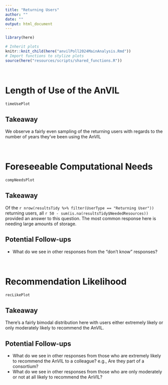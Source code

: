 ```yaml
---
title: "Returning Users"
author: ""
date: ""
output: html_document
---
```


```r
library(here)

# Inherit plots
knitr::knit_child(here("anvilPoll2024MainAnalysis.Rmd"))
# Import functions to stylize plots
source(here("resources/scripts/shared_functions.R"))
```

<br>

# Length of Use of the AnVIL

```r
timeUsePlot
```

## Takeaway

We observe a fairly even sampling of the returning users with regards to the number of years they've been using the AnVIL

<br>

# Foreseeable Computational Needs

```r
compNeedsPlot
```

## Takeaway

Of the `r nrow(resultsTidy %>% filter(UserType == "Returning User"))` returning users, all `r 50 - sum(is.na(resultsTidy$NeededResources))` provided an answer to this question. The most common response here is needing large amounts of storage.

## Potential Follow-ups

  - What do we see in other responses from the "don't know" responses?

<br>

# Recommendation Likelihood

```r
recLikePlot
```

## Takeaway

There's a fairly bimodal distribution here with users either extremely likely or only moderately likely to recommend the AnVIL.

## Potential Follow-ups

  - What do we see in other responses from those who are extremely likely to recommend the AnVIL to a colleague? e.g., Are they part of a consortium?
  - What do we see in other responses from those who are only moderately or not at all likely to recommend the AnVIL?
